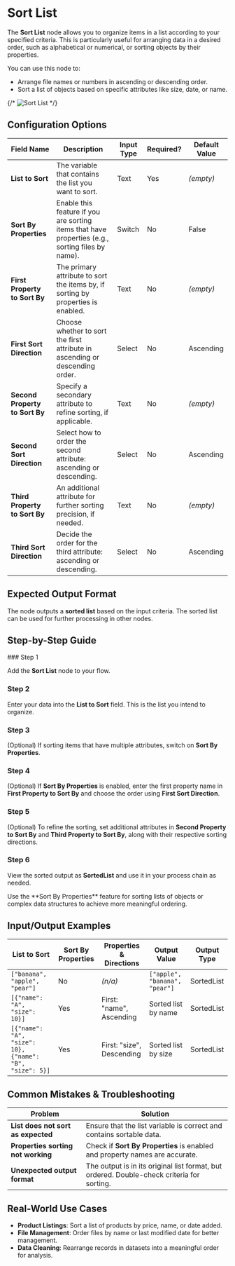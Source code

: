 
# Sort List

The **Sort List** node allows you to organize items in a list according to your specified criteria. This is particularly useful for arranging data in a desired order, such as alphabetical or numerical, or sorting objects by their properties.

You can use this node to:

- Arrange file names or numbers in ascending or descending order.
- Sort a list of objects based on specific attributes like size, date, or name.

{/* ![Sort List](./sort-list.png) */}

## Configuration Options

| Field Name                     | Description                                                                                      | Input Type | Required? | Default Value |
| ------------------------------ | ------------------------------------------------------------------------------------------------ | ---------- | --------- | ------------- |
| **List to Sort**               | The variable that contains the list you want to sort.                                            | Text       | Yes       | _(empty)_     |
| **Sort By Properties**         | Enable this feature if you are sorting items that have properties (e.g., sorting files by name). | Switch     | No        | False         |
| **First Property to Sort By**  | The primary attribute to sort the items by, if sorting by properties is enabled.                 | Text       | No        | _(empty)_     |
| **First Sort Direction**       | Choose whether to sort the first attribute in ascending or descending order.                     | Select     | No        | Ascending     |
| **Second Property to Sort By** | Specify a secondary attribute to refine sorting, if applicable.                                  | Text       | No        | _(empty)_     |
| **Second Sort Direction**      | Select how to order the second attribute: ascending or descending.                               | Select     | No        | Ascending     |
| **Third Property to Sort By**  | An additional attribute for further sorting precision, if needed.                                | Text       | No        | _(empty)_     |
| **Third Sort Direction**       | Decide the order for the third attribute: ascending or descending.                               | Select     | No        | Ascending     |

## Expected Output Format

The node outputs a **sorted list** based on the input criteria. The sorted list can be used for further processing in other nodes.

## Step-by-Step Guide

<Steps>
### Step 1

Add the **Sort List** node to your flow.

### Step 2

Enter your data into the **List to Sort** field. This is the list you intend to organize.

### Step 3

(Optional) If sorting items that have multiple attributes, switch on **Sort By Properties**.

### Step 4

(Optional) If **Sort By Properties** is enabled, enter the first property name in **First Property to Sort By** and choose the order using **First Sort Direction**.

### Step 5

(Optional) To refine the sorting, set additional attributes in **Second Property to Sort By** and **Third Property to Sort By**, along with their respective sorting directions.

### Step 6

View the sorted output as **SortedList** and use it in your process chain as needed.

</Steps>

<Callout type="info" title="Tip">
  Use the **Sort By Properties** feature for sorting lists of objects or complex
  data structures to achieve more meaningful ordering.
</Callout>

## Input/Output Examples

| List to Sort                                            | Sort By Properties | Properties & Directions   | Output Value                  | Output Type |
| ------------------------------------------------------- | ------------------ | ------------------------- | ----------------------------- | ----------- |
| `["banana", "apple", "pear"]`                           | No                 | _(n/a)_                   | `["apple", "banana", "pear"]` | SortedList  |
| `[{"name": "A", "size": 10}]`                           | Yes                | First: "name", Ascending  | Sorted list by name           | SortedList  |
| `[{"name": "A", "size": 10}, {"name": "B", "size": 5}]` | Yes                | First: "size", Descending | Sorted list by size           | SortedList  |

## Common Mistakes & Troubleshooting

| Problem                            | Solution                                                                                   |
| ---------------------------------- | ------------------------------------------------------------------------------------------ |
| **List does not sort as expected** | Ensure that the list variable is correct and contains sortable data.                       |
| **Properties sorting not working** | Check if **Sort By Properties** is enabled and property names are accurate.                |
| **Unexpected output format**       | The output is in its original list format, but ordered. Double-check criteria for sorting. |

## Real-World Use Cases

- **Product Listings**: Sort a list of products by price, name, or date added.
- **File Management**: Order files by name or last modified date for better management.
- **Data Cleaning**: Rearrange records in datasets into a meaningful order for analysis.
